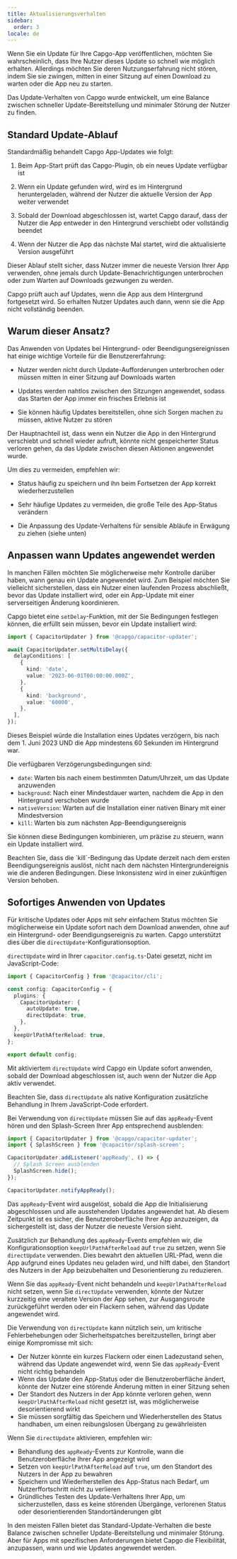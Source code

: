 ```yaml
---
title: Aktualisierungsverhalten
sidebar:
  order: 3
locale: de
---
```



Wenn Sie ein Update für Ihre Capgo-App veröffentlichen, möchten Sie wahrscheinlich, dass Ihre Nutzer dieses Update so schnell wie möglich erhalten. Allerdings möchten Sie deren Nutzungserfahrung nicht stören, indem Sie sie zwingen, mitten in einer Sitzung auf einen Download zu warten oder die App neu zu starten.

Das Update-Verhalten von Capgo wurde entwickelt, um eine Balance zwischen schneller Update-Bereitstellung und minimaler Störung der Nutzer zu finden.

## Standard Update-Ablauf

Standardmäßig behandelt Capgo App-Updates wie folgt:

<Steps>

1. Beim App-Start prüft das Capgo-Plugin, ob ein neues Update verfügbar ist

2. Wenn ein Update gefunden wird, wird es im Hintergrund heruntergeladen, während der Nutzer die aktuelle Version der App weiter verwendet

3. Sobald der Download abgeschlossen ist, wartet Capgo darauf, dass der Nutzer die App entweder in den Hintergrund verschiebt oder vollständig beendet

4. Wenn der Nutzer die App das nächste Mal startet, wird die aktualisierte Version ausgeführt

</Steps>

Dieser Ablauf stellt sicher, dass Nutzer immer die neueste Version Ihrer App verwenden, ohne jemals durch Update-Benachrichtigungen unterbrochen oder zum Warten auf Downloads gezwungen zu werden.

<Aside type="tip">
Capgo prüft auch auf Updates, wenn die App aus dem Hintergrund fortgesetzt wird. So erhalten Nutzer Updates auch dann, wenn sie die App nicht vollständig beenden.
</Aside>

## Warum dieser Ansatz?

Das Anwenden von Updates bei Hintergrund- oder Beendigungsereignissen hat einige wichtige Vorteile für die Benutzererfahrung:

- Nutzer werden nicht durch Update-Aufforderungen unterbrochen oder müssen mitten in einer Sitzung auf Downloads warten

- Updates werden nahtlos zwischen den Sitzungen angewendet, sodass das Starten der App immer ein frisches Erlebnis ist

- Sie können häufig Updates bereitstellen, ohne sich Sorgen machen zu müssen, aktive Nutzer zu stören

Der Hauptnachteil ist, dass wenn ein Nutzer die App in den Hintergrund verschiebt und schnell wieder aufruft, könnte nicht gespeicherter Status verloren gehen, da das Update zwischen diesen Aktionen angewendet wurde.

Um dies zu vermeiden, empfehlen wir:

- Status häufig zu speichern und ihn beim Fortsetzen der App korrekt wiederherzustellen

- Sehr häufige Updates zu vermeiden, die große Teile des App-Status verändern

- Die Anpassung des Update-Verhaltens für sensible Abläufe in Erwägung zu ziehen (siehe unten)

## Anpassen wann Updates angewendet werden

In manchen Fällen möchten Sie möglicherweise mehr Kontrolle darüber haben, wann genau ein Update angewendet wird. Zum Beispiel möchten Sie vielleicht sicherstellen, dass ein Nutzer einen laufenden Prozess abschließt, bevor das Update installiert wird, oder ein App-Update mit einer serverseitigen Änderung koordinieren.

Capgo bietet eine `setDelay`-Funktion, mit der Sie Bedingungen festlegen können, die erfüllt sein müssen, bevor ein Update installiert wird:

```typescript
import { CapacitorUpdater } from '@capgo/capacitor-updater';

await CapacitorUpdater.setMultiDelay({
  delayConditions: [
    {
      kind: 'date',
      value: '2023-06-01T00:00:00.000Z',
    },
    {
      kind: 'background',
      value: '60000',
    },
  ],
});
```

Dieses Beispiel würde die Installation eines Updates verzögern, bis nach dem 1. Juni 2023 UND die App mindestens 60 Sekunden im Hintergrund war.

Die verfügbaren Verzögerungsbedingungen sind:

- `date`: Warten bis nach einem bestimmten Datum/Uhrzeit, um das Update anzuwenden
- `background`: Nach einer Mindestdauer warten, nachdem die App in den Hintergrund verschoben wurde
- `nativeVersion`: Warten auf die Installation einer nativen Binary mit einer Mindestversion
- `kill`: Warten bis zum nächsten App-Beendigungsereignis

Sie können diese Bedingungen kombinieren, um präzise zu steuern, wann ein Update installiert wird.

<Aside type="danger">
Beachten Sie, dass die `kill`-Bedingung das Update derzeit nach dem ersten Beendigungsereignis auslöst, nicht nach dem nächsten Hintergrundereignis wie die anderen Bedingungen. Diese Inkonsistenz wird in einer zukünftigen Version behoben.
</Aside>

## Sofortiges Anwenden von Updates

Für kritische Updates oder Apps mit sehr einfachem Status möchten Sie möglicherweise ein Update sofort nach dem Download anwenden, ohne auf ein Hintergrund- oder Beendigungsereignis zu warten. Capgo unterstützt dies über die `directUpdate`-Konfigurationsoption.

`directUpdate` wird in Ihrer `capacitor.config.ts`-Datei gesetzt, nicht im JavaScript-Code:

```typescript
import { CapacitorConfig } from '@capacitor/cli';

const config: CapacitorConfig = {
  plugins: {
    CapacitorUpdater: {
      autoUpdate: true,
      directUpdate: true,
    },
  },
  keepUrlPathAfterReload: true,
};

export default config;
```

Mit aktiviertem `directUpdate` wird Capgo ein Update sofort anwenden, sobald der Download abgeschlossen ist, auch wenn der Nutzer die App aktiv verwendet.

Beachten Sie, dass `directUpdate` als native Konfiguration zusätzliche Behandlung in Ihrem JavaScript-Code erfordert.

Bei Verwendung von `directUpdate` müssen Sie auf das `appReady`-Event hören und den Splash-Screen Ihrer App entsprechend ausblenden:

```js
import { CapacitorUpdater } from '@capgo/capacitor-updater';
import { SplashScreen } from '@capacitor/splash-screen';

CapacitorUpdater.addListener('appReady', () => {
  // Splash Screen ausblenden
  SplashScreen.hide();
});

CapacitorUpdater.notifyAppReady();
```

Das `appReady`-Event wird ausgelöst, sobald die App die Initialisierung abgeschlossen und alle ausstehenden Updates angewendet hat. Ab diesem Zeitpunkt ist es sicher, die Benutzeroberfläche Ihrer App anzuzeigen, da sichergestellt ist, dass der Nutzer die neueste Version sieht.

Zusätzlich zur Behandlung des `appReady`-Events empfehlen wir, die Konfigurationsoption `keepUrlPathAfterReload` auf `true` zu setzen, wenn Sie `directUpdate` verwenden. Dies bewahrt den aktuellen URL-Pfad, wenn die App aufgrund eines Updates neu geladen wird, und hilft dabei, den Standort des Nutzers in der App beizubehalten und Desorientierung zu reduzieren.

Wenn Sie das `appReady`-Event nicht behandeln und `keepUrlPathAfterReload` nicht setzen, wenn Sie `directUpdate` verwenden, könnte der Nutzer kurzzeitig eine veraltete Version der App sehen, zur Ausgangsroute zurückgeführt werden oder ein Flackern sehen, während das Update angewendet wird.

Die Verwendung von `directUpdate` kann nützlich sein, um kritische Fehlerbehebungen oder Sicherheitspatches bereitzustellen, bringt aber einige Kompromisse mit sich:

- Der Nutzer könnte ein kurzes Flackern oder einen Ladezustand sehen, während das Update angewendet wird, wenn Sie das `appReady`-Event nicht richtig behandeln
- Wenn das Update den App-Status oder die Benutzeroberfläche ändert, könnte der Nutzer eine störende Änderung mitten in einer Sitzung sehen
- Der Standort des Nutzers in der App könnte verloren gehen, wenn `keepUrlPathAfterReload` nicht gesetzt ist, was möglicherweise desorientierend wirkt
- Sie müssen sorgfältig das Speichern und Wiederherstellen des Status handhaben, um einen reibungslosen Übergang zu gewährleisten

Wenn Sie `directUpdate` aktivieren, empfehlen wir:

- Behandlung des `appReady`-Events zur Kontrolle, wann die Benutzeroberfläche Ihrer App angezeigt wird
- Setzen von `keepUrlPathAfterReload` auf `true`, um den Standort des Nutzers in der App zu bewahren
- Speichern und Wiederherstellen des App-Status nach Bedarf, um Nutzerffortschritt nicht zu verlieren
- Gründliches Testen des Update-Verhaltens Ihrer App, um sicherzustellen, dass es keine störenden Übergänge, verlorenen Status oder desorientierenden Standortänderungen gibt

In den meisten Fällen bietet das Standard-Update-Verhalten die beste Balance zwischen schneller Update-Bereitstellung und minimaler Störung. Aber für Apps mit spezifischen Anforderungen bietet Capgo die Flexibilität, anzupassen, wann und wie Updates angewendet werden.